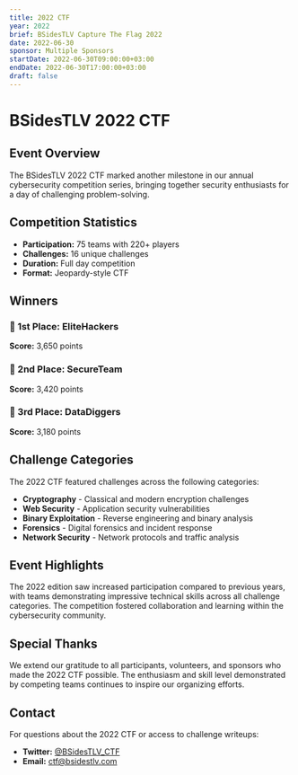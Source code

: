 ```yaml
---
title: 2022 CTF
year: 2022
brief: BSidesTLV Capture The Flag 2022
date: 2022-06-30
sponsor: Multiple Sponsors
startDate: 2022-06-30T09:00:00+03:00
endDate: 2022-06-30T17:00:00+03:00
draft: false
---
```


# BSidesTLV 2022 CTF

## Event Overview

The BSidesTLV 2022 CTF marked another milestone in our annual cybersecurity competition series, bringing together security enthusiasts for a day of challenging problem-solving.

## Competition Statistics

- **Participation:** 75 teams with 220+ players
- **Challenges:** 16 unique challenges
- **Duration:** Full day competition
- **Format:** Jeopardy-style CTF

## Winners

### 🥇 1st Place: EliteHackers
**Score:** 3,650 points

### 🥈 2nd Place: SecureTeam  
**Score:** 3,420 points

### 🥉 3rd Place: DataDiggers
**Score:** 3,180 points

## Challenge Categories

The 2022 CTF featured challenges across the following categories:

- **Cryptography** - Classical and modern encryption challenges
- **Web Security** - Application security vulnerabilities
- **Binary Exploitation** - Reverse engineering and binary analysis
- **Forensics** - Digital forensics and incident response
- **Network Security** - Network protocols and traffic analysis

## Event Highlights

The 2022 edition saw increased participation compared to previous years, with teams demonstrating impressive technical skills across all challenge categories. The competition fostered collaboration and learning within the cybersecurity community.

## Special Thanks

We extend our gratitude to all participants, volunteers, and sponsors who made the 2022 CTF possible. The enthusiasm and skill level demonstrated by competing teams continues to inspire our organizing efforts.

## Contact

For questions about the 2022 CTF or access to challenge writeups:

- **Twitter:** [@BSidesTLV_CTF](https://twitter.com/BSidesTLV_CTF)
- **Email:** [ctf@bsidestlv.com](mailto:ctf@bsidestlv.com)